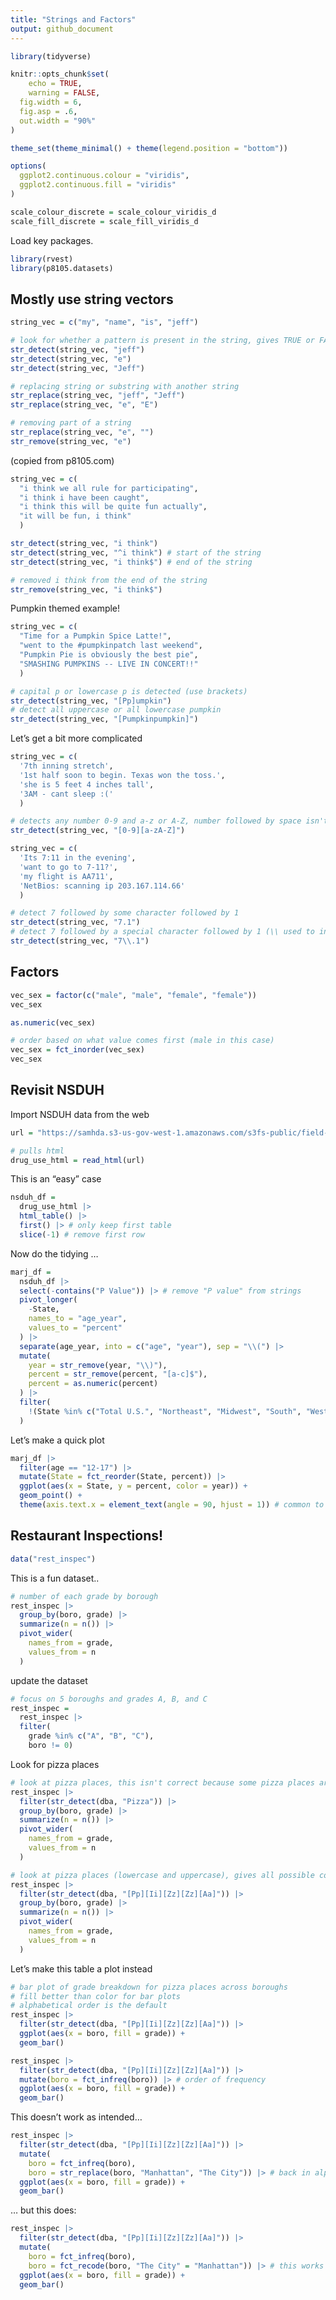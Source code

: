 ```yaml
---
title: "Strings and Factors"
output: github_document
---
```


```r
library(tidyverse)

knitr::opts_chunk$set(
	echo = TRUE,
	warning = FALSE,
  fig.width = 6,
  fig.asp = .6,
  out.width = "90%"
)

theme_set(theme_minimal() + theme(legend.position = "bottom"))

options(
  ggplot2.continuous.colour = "viridis",
  ggplot2.continuous.fill = "viridis"
)

scale_colour_discrete = scale_colour_viridis_d
scale_fill_discrete = scale_fill_viridis_d
```

Load key packages.

```r
library(rvest)
library(p8105.datasets)
```

## Mostly use string vectors

```r
string_vec = c("my", "name", "is", "jeff")

# look for whether a pattern is present in the string, gives TRUE or FALSE, it is case sensitive
str_detect(string_vec, "jeff")
str_detect(string_vec, "e")
str_detect(string_vec, "Jeff")

# replacing string or substring with another string
str_replace(string_vec, "jeff", "Jeff")
str_replace(string_vec, "e", "E")

# removing part of a string
str_replace(string_vec, "e", "")
str_remove(string_vec, "e")
```


(copied from p8105.com)

```r
string_vec = c(
  "i think we all rule for participating",
  "i think i have been caught",
  "i think this will be quite fun actually",
  "it will be fun, i think"
  )

str_detect(string_vec, "i think")
str_detect(string_vec, "^i think") # start of the string
str_detect(string_vec, "i think$") # end of the string

# removed i think from the end of the string
str_remove(string_vec, "i think$")
```


Pumpkin themed example!

```r
string_vec = c(
  "Time for a Pumpkin Spice Latte!",
  "went to the #pumpkinpatch last weekend",
  "Pumpkin Pie is obviously the best pie",
  "SMASHING PUMPKINS -- LIVE IN CONCERT!!"
  )

# capital p or lowercase p is detected (use brackets)
str_detect(string_vec, "[Pp]umpkin")
# detect all uppercase or all lowercase pumpkin
str_detect(string_vec, "[Pumpkinpumpkin]")
```


Let's get a bit more complicated


```r
string_vec = c(
  '7th inning stretch',
  '1st half soon to begin. Texas won the toss.',
  'she is 5 feet 4 inches tall',
  '3AM - cant sleep :('
  )

# detects any number 0-9 and a-z or A-Z, number followed by space isn't included
str_detect(string_vec, "[0-9][a-zA-Z]")
```


```r
string_vec = c(
  'Its 7:11 in the evening',
  'want to go to 7-11?',
  'my flight is AA711',
  'NetBios: scanning ip 203.167.114.66'
  )

# detect 7 followed by some character followed by 1
str_detect(string_vec, "7.1")
# detect 7 followed by a special character followed by 1 (\\ used to indicate a special character)
str_detect(string_vec, "7\\.1")

```


## Factors

```r
vec_sex = factor(c("male", "male", "female", "female"))
vec_sex

as.numeric(vec_sex)

# order based on what value comes first (male in this case)
vec_sex = fct_inorder(vec_sex)
vec_sex
```







## Revisit NSDUH

Import NSDUH data from the web

```r
url = "https://samhda.s3-us-gov-west-1.amazonaws.com/s3fs-public/field-uploads/2k15StateFiles/NSDUHsaeShortTermCHG2015.htm"

# pulls html
drug_use_html = read_html(url)
```


This is an "easy" case

```r
nsduh_df = 
  drug_use_html |> 
  html_table() |> 
  first() |> # only keep first table
  slice(-1) # remove first row
```

Now do the tidying ...

```r
marj_df = 
  nsduh_df |> 
  select(-contains("P Value")) |> # remove "P value" from strings
  pivot_longer(
    -State,
    names_to = "age_year", 
    values_to = "percent"
  ) |> 
  separate(age_year, into = c("age", "year"), sep = "\\(") |>
  mutate(
    year = str_remove(year, "\\)"),
    percent = str_remove(percent, "[a-c]$"),
    percent = as.numeric(percent)
  ) |> 
  filter(
    !(State %in% c("Total U.S.", "Northeast", "Midwest", "South", "West")) # only keep states, remove total and regions
  )
```

Let's make a quick plot

```r
marj_df |> 
  filter(age == "12-17") |> 
  mutate(State = fct_reorder(State, percent)) |> 
  ggplot(aes(x = State, y = percent, color = year)) +
  geom_point() + 
  theme(axis.text.x = element_text(angle = 90, hjust = 1)) # common to google how to rotate the x-axis labels
```



## Restaurant Inspections!

```r
data("rest_inspec")
```

This is a fun dataset..


```r
# number of each grade by borough
rest_inspec |> 
  group_by(boro, grade) |> 
  summarize(n = n()) |> 
  pivot_wider(
    names_from = grade, 
    values_from = n
  )
```


update the dataset

```r
# focus on 5 boroughs and grades A, B, and C
rest_inspec =
  rest_inspec |> 
  filter(
    grade %in% c("A", "B", "C"),
    boro != 0)
```

Look for pizza places

```r
# look at pizza places, this isn't correct because some pizza places are in all caps
rest_inspec |> 
  filter(str_detect(dba, "Pizza")) |> 
  group_by(boro, grade) |> 
  summarize(n = n()) |> 
  pivot_wider(
    names_from = grade, 
    values_from = n
  )
```


```r
# look at pizza places (lowercase and uppercase), gives all possible combinations for pizza
rest_inspec |> 
  filter(str_detect(dba, "[Pp][Ii][Zz][Zz][Aa]")) |> 
  group_by(boro, grade) |> 
  summarize(n = n()) |> 
  pivot_wider(
    names_from = grade, 
    values_from = n
  )
```

Let's make this table a plot instead

```r
# bar plot of grade breakdown for pizza places across boroughs
# fill better than color for bar plots
# alphabetical order is the default
rest_inspec |> 
  filter(str_detect(dba, "[Pp][Ii][Zz][Zz][Aa]")) |> 
  ggplot(aes(x = boro, fill = grade)) + 
  geom_bar()
```



```r
rest_inspec |> 
  filter(str_detect(dba, "[Pp][Ii][Zz][Zz][Aa]")) |> 
  mutate(boro = fct_infreq(boro)) |> # order of frequency
  ggplot(aes(x = boro, fill = grade)) + 
  geom_bar()
```


This doesn't work as intended...

```r
rest_inspec |> 
  filter(str_detect(dba, "[Pp][Ii][Zz][Zz][Aa]")) |> 
  mutate(
    boro = fct_infreq(boro),
    boro = str_replace(boro, "Manhattan", "The City")) |> # back in alphabetical order
  ggplot(aes(x = boro, fill = grade)) + 
  geom_bar()
```


... but this does:

```r
rest_inspec |> 
  filter(str_detect(dba, "[Pp][Ii][Zz][Zz][Aa]")) |> 
  mutate(
    boro = fct_infreq(boro),
    boro = fct_recode(boro, "The City" = "Manhattan")) |> # this works for renaming a label
  ggplot(aes(x = boro, fill = grade)) + 
  geom_bar()
```



